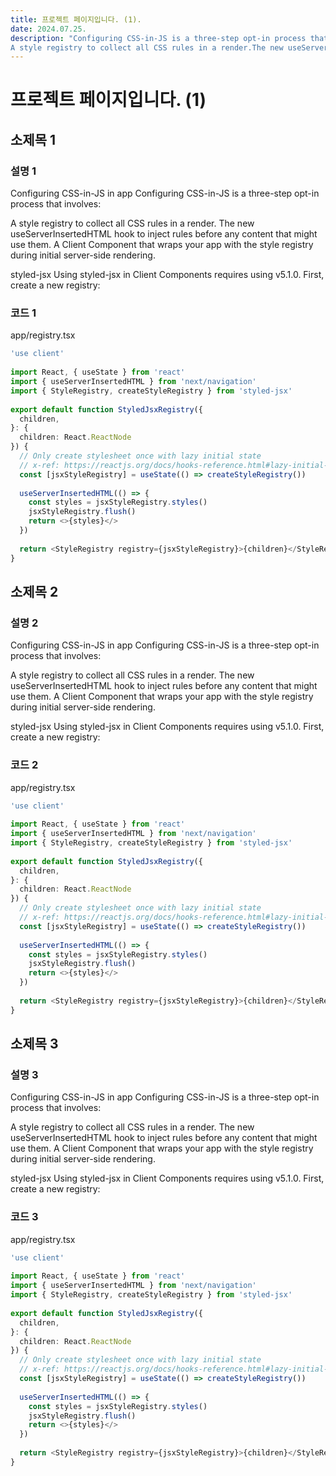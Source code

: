 ```yaml
---
title: 프로젝트 페이지입니다. (1).
date: 2024.07.25.
description: "Configuring CSS-in-JS is a three-step opt-in process that involves:
A style registry to collect all CSS rules in a render.The new useServerInsertedHTML hook to inject rules before any content."
---
```


# 프로젝트 페이지입니다. (1)

## 소제목 1
### 설명 1

Configuring CSS-in-JS in app
Configuring CSS-in-JS is a three-step opt-in process that involves:

A style registry to collect all CSS rules in a render.
The new useServerInsertedHTML hook to inject rules before any content that might use them.
A Client Component that wraps your app with the style registry during initial server-side rendering.

styled-jsx
Using styled-jsx in Client Components requires using v5.1.0. First, create a new registry:

### 코드 1

app/registry.tsx

```TypeScript
'use client'
 
import React, { useState } from 'react'
import { useServerInsertedHTML } from 'next/navigation'
import { StyleRegistry, createStyleRegistry } from 'styled-jsx'
 
export default function StyledJsxRegistry({
  children,
}: {
  children: React.ReactNode
}) {
  // Only create stylesheet once with lazy initial state
  // x-ref: https://reactjs.org/docs/hooks-reference.html#lazy-initial-state
  const [jsxStyleRegistry] = useState(() => createStyleRegistry())
 
  useServerInsertedHTML(() => {
    const styles = jsxStyleRegistry.styles()
    jsxStyleRegistry.flush()
    return <>{styles}</>
  })
 
  return <StyleRegistry registry={jsxStyleRegistry}>{children}</StyleRegistry>
}
```

## 소제목 2
### 설명 2

Configuring CSS-in-JS in app
Configuring CSS-in-JS is a three-step opt-in process that involves:

A style registry to collect all CSS rules in a render.
The new useServerInsertedHTML hook to inject rules before any content that might use them.
A Client Component that wraps your app with the style registry during initial server-side rendering.

styled-jsx
Using styled-jsx in Client Components requires using v5.1.0. First, create a new registry:

### 코드 2
app/registry.tsx

```TypeScript
'use client'
 
import React, { useState } from 'react'
import { useServerInsertedHTML } from 'next/navigation'
import { StyleRegistry, createStyleRegistry } from 'styled-jsx'
 
export default function StyledJsxRegistry({
  children,
}: {
  children: React.ReactNode
}) {
  // Only create stylesheet once with lazy initial state
  // x-ref: https://reactjs.org/docs/hooks-reference.html#lazy-initial-state
  const [jsxStyleRegistry] = useState(() => createStyleRegistry())
 
  useServerInsertedHTML(() => {
    const styles = jsxStyleRegistry.styles()
    jsxStyleRegistry.flush()
    return <>{styles}</>
  })
 
  return <StyleRegistry registry={jsxStyleRegistry}>{children}</StyleRegistry>
}
```

## 소제목 3
### 설명 3

Configuring CSS-in-JS in app
Configuring CSS-in-JS is a three-step opt-in process that involves:

A style registry to collect all CSS rules in a render.
The new useServerInsertedHTML hook to inject rules before any content that might use them.
A Client Component that wraps your app with the style registry during initial server-side rendering.

styled-jsx
Using styled-jsx in Client Components requires using v5.1.0. First, create a new registry:

### 코드 3
app/registry.tsx

```TypeScript
'use client'
 
import React, { useState } from 'react'
import { useServerInsertedHTML } from 'next/navigation'
import { StyleRegistry, createStyleRegistry } from 'styled-jsx'
 
export default function StyledJsxRegistry({
  children,
}: {
  children: React.ReactNode
}) {
  // Only create stylesheet once with lazy initial state
  // x-ref: https://reactjs.org/docs/hooks-reference.html#lazy-initial-state
  const [jsxStyleRegistry] = useState(() => createStyleRegistry())
 
  useServerInsertedHTML(() => {
    const styles = jsxStyleRegistry.styles()
    jsxStyleRegistry.flush()
    return <>{styles}</>
  })
 
  return <StyleRegistry registry={jsxStyleRegistry}>{children}</StyleRegistry>
}
```